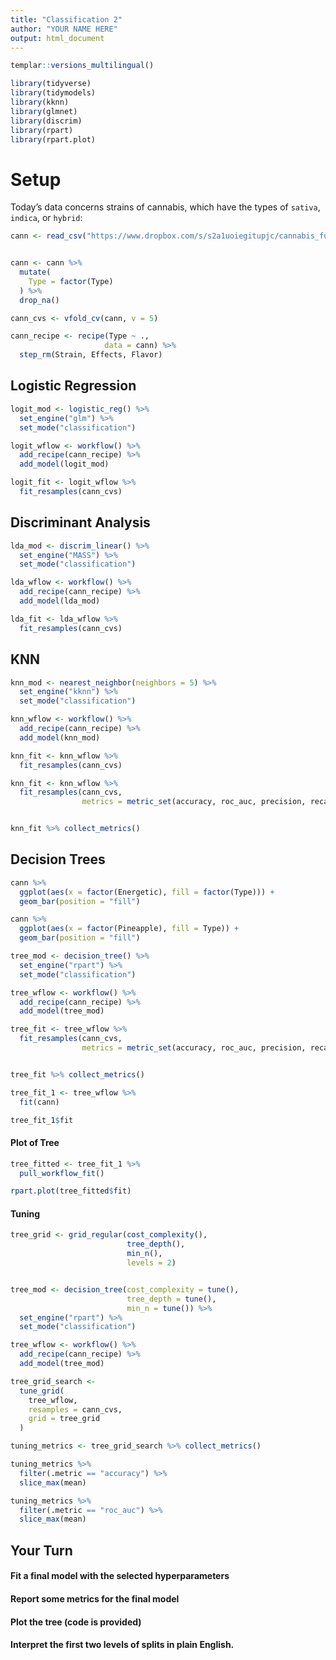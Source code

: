 ```yaml
---
title: "Classification 2"
author: "YOUR NAME HERE"
output: html_document
---
```


```r
templar::versions_multilingual()
```
```r
library(tidyverse)
library(tidymodels)
library(kknn)
library(glmnet)
library(discrim)
library(rpart)
library(rpart.plot)
```


# Setup

Today's data concerns strains of cannabis, which have the types of `sativa`, `indica`, or `hybrid`:

```r

cann <- read_csv("https://www.dropbox.com/s/s2a1uoiegitupjc/cannabis_full.csv?dl=1")


cann <- cann %>%
  mutate(
    Type = factor(Type)
  ) %>%
  drop_na()

cann_cvs <- vfold_cv(cann, v = 5)

cann_recipe <- recipe(Type ~ ., 
                     data = cann) %>%
  step_rm(Strain, Effects, Flavor)
```

## Logistic Regression

```r
logit_mod <- logistic_reg() %>%
  set_engine("glm") %>%
  set_mode("classification")

logit_wflow <- workflow() %>%
  add_recipe(cann_recipe) %>%
  add_model(logit_mod)

logit_fit <- logit_wflow %>%
  fit_resamples(cann_cvs)

```


## Discriminant Analysis

```r
lda_mod <- discrim_linear() %>%
  set_engine("MASS") %>%
  set_mode("classification")

lda_wflow <- workflow() %>%
  add_recipe(cann_recipe) %>%
  add_model(lda_mod)

lda_fit <- lda_wflow %>%
  fit_resamples(cann_cvs)

```


## KNN

```r
knn_mod <- nearest_neighbor(neighbors = 5) %>%
  set_engine("kknn") %>%
  set_mode("classification")

knn_wflow <- workflow() %>%
  add_recipe(cann_recipe) %>%
  add_model(knn_mod)

knn_fit <- knn_wflow %>%
  fit_resamples(cann_cvs)

```

```r
knn_fit <- knn_wflow %>%
  fit_resamples(cann_cvs,
                metrics = metric_set(accuracy, roc_auc, precision, recall))


knn_fit %>% collect_metrics()
```

## Decision Trees

```r
cann %>%
  ggplot(aes(x = factor(Energetic), fill = factor(Type))) +
  geom_bar(position = "fill")
```

```r
cann %>%
  ggplot(aes(x = factor(Pineapple), fill = Type)) +
  geom_bar(position = "fill")
```


```r
tree_mod <- decision_tree() %>%
  set_engine("rpart") %>%
  set_mode("classification")

tree_wflow <- workflow() %>%
  add_recipe(cann_recipe) %>%
  add_model(tree_mod)
```


```r
tree_fit <- tree_wflow %>%
  fit_resamples(cann_cvs,
                metrics = metric_set(accuracy, roc_auc, precision, recall))


tree_fit %>% collect_metrics()
```


```r

tree_fit_1 <- tree_wflow %>%
  fit(cann)

tree_fit_1$fit
```

#### Plot of Tree

```r
tree_fitted <- tree_fit_1 %>% 
  pull_workflow_fit()

rpart.plot(tree_fitted$fit)
```
#### Tuning

```r
tree_grid <- grid_regular(cost_complexity(),
                          tree_depth(),
                          min_n(), 
                          levels = 2)


tree_mod <- decision_tree(cost_complexity = tune(),
                          tree_depth = tune(),
                          min_n = tune()) %>%
  set_engine("rpart") %>%
  set_mode("classification")

tree_wflow <- workflow() %>%
  add_recipe(cann_recipe) %>%
  add_model(tree_mod)

tree_grid_search <-
  tune_grid(
    tree_wflow,
    resamples = cann_cvs,
    grid = tree_grid
  )

tuning_metrics <- tree_grid_search %>% collect_metrics()
```


```r
tuning_metrics %>%
  filter(.metric == "accuracy") %>%
  slice_max(mean)
```

```r
tuning_metrics %>%
  filter(.metric == "roc_auc") %>%
  slice_max(mean)
```


## Your Turn

#### Fit a final model with the selected hyperparameters
#### Report some metrics for the final model
#### Plot the tree (code is provided)
#### Interpret the first two levels of splits in plain English.


